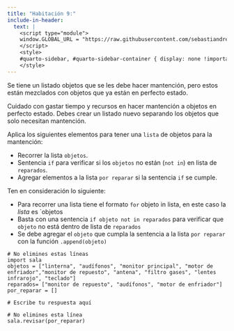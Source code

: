 ```yaml
---
title: "Habitación 9:"
include-in-header:
  text: |
    <script type="module">
    window.GLOBAL_URL = "https://raw.githubusercontent.com/sebastiandres/pyschool_2025/refs/heads/main/quarto/rooms/sala_09.py";
    </script>
    <style>
    #quarto-sidebar, #quarto-sidebar-container { display: none !important; }
    </style>
---
```


Se tiene un listado objetos que se les debe hacer mantención, pero estos están mezclados con objetos que ya están en perfecto estado.

Cuidado con gastar tiempo y recursos en hacer mantención a objetos en perfecto estado. Debes crear un listado nuevo separando
los objetos que solo necesitan mantención.

<div class="alert alert-info">
Aplica los siguientes elementos para tener una `lista` de objetos para la mantención:

- Recorrer la lista `objetos`.
- Sentencia `if` para verificar si los `objetos` no están (`not in`) en lista de `reparados`.
- Agregar elementos a la lista `por reparar` si la sentencia `if` se cumple.

</div>

::: {.callout-tip title="Pista" collapse="true"}
Ten en consideración lo siguiente:

- Para recorrer una lista tiene el formato `for` objeto in lista, en este caso la _lista_ es `objetos
- Basta con una sentencia `if objeto not in reparados` para verificar que `objeto` no está dentro de lista de `reparados`
- Se debe agregar el `objeto` que cumpla la sentencia a la lista `por reparar` con la función `.append(objeto)`

:::

```pyodide-python
# No elimines estas líneas
import sala
objetos = ["linterna", "audífonos", "monitor principal", "motor de enfriador","monitor de repuesto", "antena", "filtro gases", "lentes infrarojo", "teclado"]
reparados= ["monitor de repuesto", "audífonos", "motor de enfriador"]
por_reparar = []

# Escribe tu respuesta aquí

# No elimines esta línea
sala.revisar(por_reparar)
```
